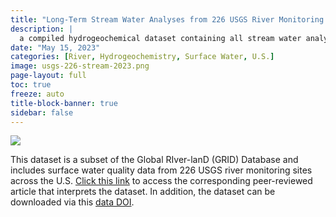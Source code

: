 ```yaml
---
title: "Long-Term Stream Water Analyses from 226 USGS River Monitoring Sites"
description: |
  a compiled hydrogeochemical dataset containing all stream water analyses from 226 USGS River Monitoring Sites
date: "May 15, 2023"
categories: [River, Hydrogeochemistry, Surface Water, U.S.]
image: usgs-226-stream-2023.png
page-layout: full
toc: true
freeze: auto
title-block-banner: true
sidebar: false
---
```


![](usgs-226-stream-2023.png)


This dataset is a subset of the Global RIver-lanD (GRID) Database and includes surface water quality data from 226 USGS river monitoring sites across the U.S. [Click this link](https://doi.org/10.1016/j.scitotenv.2023.164138){target="_blank"} to access the corresponding peer-reviewed article that interprets the dataset. In addition, the dataset can be downloaded via this [data DOI](https://doi.org/10.5281/zenodo.7937820){target="_blank"}.

